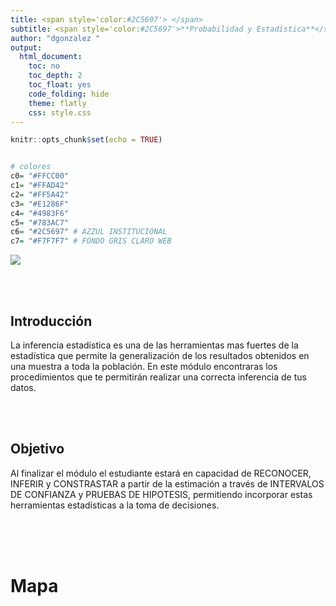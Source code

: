 ```yaml
---
title: <span style='color:#2C5697'> </span>
subtitle: <span style='color:#2C5697'>**Probabilidad y Estadística**</span> 
author: "dgonzalez "
output:
  html_document:
    toc: no
    toc_depth: 2
    toc_float: yes
    code_folding: hide
    theme: flatly
    css: style.css
---
```


```r
knitr::opts_chunk$set(echo = TRUE)


# colores
c0= "#FFCC00"
c1= "#FFAD42"
c2= "#FF5A42"
c3= "#E1286F"
c4= "#4983F6"
c5= "#783AC7"
c6= "#2C5697" # AZZUL INSTITUCIONAL
c7= "#F7F7F7" # FONDO GRIS CLARO WEB

```
 
![](img/banner004.png) 

<br/><br/>

<div class="highlight-box">

# **Introducción**

La inferencia estadística es una de las herramientas mas fuertes de la estadística que  permite la generalización de los resultados  obtenidos  en una muestra a  toda  la población. En este módulo encontraras los procedimientos que te permitirán realizar una correcta inferencia de tus datos.

</div>

<br/><br/>

<div class="highlight-box">
# **Objetivo**

Al finalizar el módulo el estudiante estará en capacidad de RECONOCER, INFERIR y CONSTRASTAR a partir de la estimación a través de INTERVALOS DE CONFIANZA  y PRUEBAS DE HIPOTESIS, permitiendo incorporar estas herramientas estadísticas a la toma de decisiones.

</div>

<br/><br/><br/>

# **Mapa**

<!-- ![](img/mapU4B.png) -->

